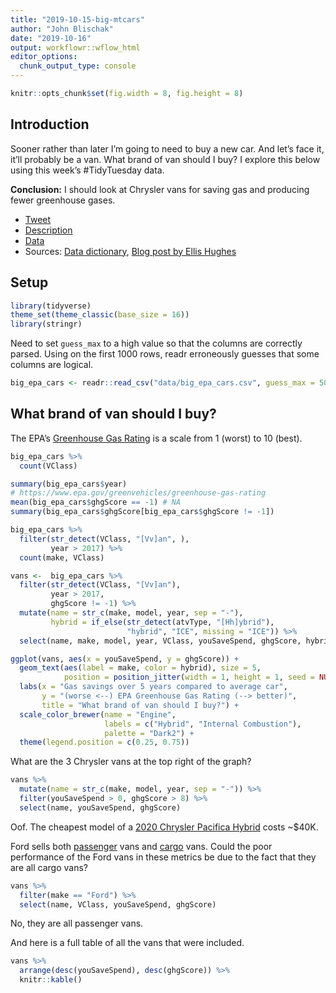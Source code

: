 ```yaml
---
title: "2019-10-15-big-mtcars"
author: "John Blischak"
date: "2019-10-16"
output: workflowr::wflow_html
editor_options:
  chunk_output_type: console
---
```


```r
knitr::opts_chunk$set(fig.width = 8, fig.height = 8)
```

## Introduction

Sooner rather than later I'm going to need to buy a new car. And let's face it,
it'll probably be a van. What brand of van should I buy? I explore this below
using this week's #TidyTuesday data.

**Conclusion:** I should look at Chrysler vans for saving gas and producing
fewer greenhouse gases.

* [Tweet](https://twitter.com/thomas_mock/status/1183766578397110274)
* [Description](https://github.com/rfordatascience/tidytuesday/tree/master/data/2019/2019-10-15)
* [Data](https://raw.githubusercontent.com/rfordatascience/tidytuesday/master/data/2019/2019-10-15/big_epa_cars.csv)
* Sources: [Data dictionary](https://www.fueleconomy.gov/feg/ws/index.shtml#fuelType1), [Blog post by Ellis Hughes](https://thebioengineer.github.io/thebioengineer.github.io/2019/09/10/big-mtcars/)

## Setup

```r
library(tidyverse)
theme_set(theme_classic(base_size = 16))
library(stringr)
```

Need to set `guess_max` to a high value so that the columns are correctly
parsed. Using on the first 1000 rows, readr erroneously guesses that some
columns are logical.

```r
big_epa_cars <- readr::read_csv("data/big_epa_cars.csv", guess_max = 50000)
```

## What brand of van should I buy?

The EPA's [Greenhouse Gas Rating][ghg] is a scale from 1 (worst) to 10 (best).

[ghg]: https://www.epa.gov/greenvehicles/greenhouse-gas-rating

```r
big_epa_cars %>%
  count(VClass)

summary(big_epa_cars$year)
# https://www.epa.gov/greenvehicles/greenhouse-gas-rating
mean(big_epa_cars$ghgScore == -1) # NA
summary(big_epa_cars$ghgScore[big_epa_cars$ghgScore != -1])

big_epa_cars %>%
  filter(str_detect(VClass, "[Vv]an", ),
         year > 2017) %>%
  count(make, VClass)
```

```r
vans <-  big_epa_cars %>%
  filter(str_detect(VClass, "[Vv]an"),
         year > 2017,
         ghgScore != -1) %>%
  mutate(name = str_c(make, model, year, sep = "-"),
         hybrid = if_else(str_detect(atvType, "[Hh]ybrid"),
                          "hybrid", "ICE", missing = "ICE")) %>%
  select(name, make, model, year, VClass, youSaveSpend, ghgScore, hybrid)
```


```r
ggplot(vans, aes(x = youSaveSpend, y = ghgScore)) +
  geom_text(aes(label = make, color = hybrid), size = 5,
            position = position_jitter(width = 1, height = 1, seed = NULL)) +
  labs(x = "Gas savings over 5 years compared to average car",
       y = "(worse <--) EPA Greenhouse Gas Rating (--> better)",
       title = "What brand of van should I buy?") +
  scale_color_brewer(name = "Engine",
                     labels = c("Hybrid", "Internal Combustion"),
                     palette = "Dark2") +
  theme(legend.position = c(0.25, 0.75))
```

What are the 3 Chrysler vans at the top right of the graph?

```r
vans %>%
  mutate(name = str_c(make, model, year, sep = "-")) %>%
  filter(youSaveSpend > 0, ghgScore > 8) %>%
  select(name, youSaveSpend, ghgScore)
```

Oof. The cheapest model of a [2020 Chrysler Pacifica Hybrid][pacifica] costs
~$40K.

[pacifica]: https://www.chrysler.com/bmo.pacifica_hybrid.2019.html#/models/2020/pacifica_hybrid

Ford sells both [passenger][passenger] vans and [cargo][cargo] vans. Could the
poor performance of the Ford vans in these metrics be due to the fact that they
are all cargo vans?

[cargo]: https://www.ford.com/commercial-trucks/transit-connect-cargo-van/
[passenger]: https://www.ford.com/trucks/transit-connect-passenger-van-wagon/

```r
vans %>%
  filter(make == "Ford") %>%
  select(name, VClass, youSaveSpend, ghgScore)
```

No, they are all passenger vans.

And here is a full table of all the vans that were included.

```r
vans %>%
  arrange(desc(youSaveSpend), desc(ghgScore)) %>%
  knitr::kable()
```
